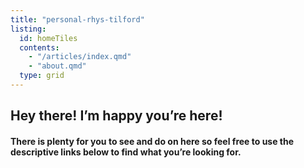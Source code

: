 ```yaml
---
title: "personal-rhys-tilford"
listing: 
  id: homeTiles
  contents: 
    - "/articles/index.qmd"
    - "about.qmd"
  type: grid
---
```


## Hey there! I'm happy you're here!

#### There is plenty for you to see and do on here so feel free to use the descriptive links below to find what you're looking for.

::: {#homeTiles}
:::
